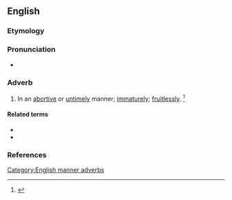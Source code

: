 ==English==

===Etymology===
{{suffix|abortive|ly|lang=en}}

===Pronunciation===
* {{a|US}} {{IPA|/əˈbɔɹ.tɪv.li/|lang=en}}

===Adverb===
{{en-adv}}

# In an [[abortive]] or [[untimely]] manner; [[immaturely]]; [[fruitlessly]]. {{defdate|First attested in the mid 16<sup>th</sup> century.}}<ref name=SOED>{{R:SOED5|page=7}}</ref>

====Related terms====
* {{l|en|abort}}
* {{l|en|abortion}}

===References===
<references/>

[[Category:English manner adverbs]]